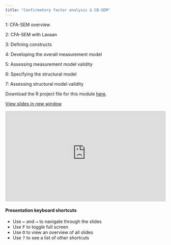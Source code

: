 ```yaml
---
title: "Confirmatory factor analysis & CB-SEM"
---
```


1: CFA-SEM overview

2: CFA-SEM with Lavaan

3: Defining constructs

4: Developing the overall measurement model

5: Assessing measurement model validity

6: Specifying the structural model

7: Assessing structural model validity


::: callout-note

Download the R project file for this module [here](https://drive.google.com/drive/folders/1TxSHIh7c5yVlcxQH32ui9-rnoqoWC0wH?usp=sharing).

:::

<a href="https://econ147-special-topic.github.io/econ147-lecture/cfa-cb-sem" target="_blank" class="btn-slides">View slides in new window</a>

::: {.box style="padding-bottom:56.25%; position:relative; display:block; width: 100%"}
<iframe width="100%" height="100%" src="https://econ147-special-topic.github.io/econ147-lecture/cfa-cb-sem" frameborder="0" allowfullscreen style="position:absolute; top:0; left: 0">

</iframe>
:::

#### Presentation keyboard shortcuts

::: text-line-space
<ul>

<li>Use <kbd>←</kbd> and <kbd>→</kbd> to navigate through the slides</li>

<li>Use <kbd>F</kbd> to toggle full screen</li>

<li>Use <kbd>O</kbd> to view an overview of all slides</li>

<li>Use <kbd>?</kbd> to see a list of other shortcuts</li>

</ul>
:::
